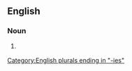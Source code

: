 ==English==

===Noun===
{{head|en|noun form}}

# {{plural of|en|idiomaticity}} {{lb|en|but the word is rare in its count sense}}

[[Category:English plurals ending in "-ies"]]